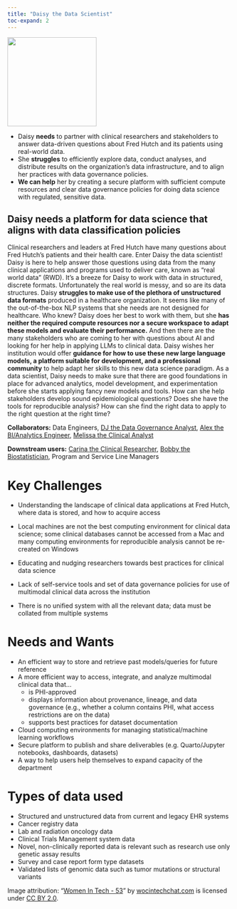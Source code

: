 ```yaml
---
title: "Daisy the Data Scientist"
toc-expand: 2
---
```


::: grid
::: {.g-col-12 .g-col-xl-3}
<img src="/img/daisy.jpg" width="200" height="200"/>
:::

::: {.g-col-12 .g-col-xl-8}
-   Daisy **needs** to partner with clinical researchers and stakeholders to answer data-driven questions about Fred Hutch and its patients using real-world data.
-   She **struggles** to efficiently explore data, conduct analyses, and distribute results on the organization’s data infrastructure, and to align her practices with data governance policies. 
-   **We can help** her by creating a secure platform with sufficient compute resources and clear data governance policies for doing data science with regulated, sensitive data. 
:::
:::

::: lightblue-highlight
## Daisy needs a platform for data science that aligns with data classification policies 

Clinical researchers and leaders at Fred Hutch have many questions about Fred Hutch’s patients and their health care. Enter Daisy the data scientist! Daisy is here to help answer those questions using data from the many clinical applications and programs used to deliver care, known as “real world data” (RWD). It's a breeze for Daisy to work with data in structured, discrete formats. Unfortunately the real world is messy, and so are its data structures. Daisy **struggles to make use of the plethora of unstructured data formats** produced in a healthcare organization. It seems like many of the out-of-the-box NLP systems that she needs are not designed for healthcare. Who knew? Daisy does her best to work with them, but she **has neither the required compute resources nor a secure workspace to adapt these models and evaluate their performance.** And then there are the many stakeholders who are coming to her with questions about AI and looking for her help in applying LLMs to clinical data. Daisy wishes her institution would offer **guidance for how to use these new large language models, a platform suitable for development, and a professional community** to help adapt her skills to this new data science paradigm. As a data scientist, Daisy needs to make sure that there are good foundations in place for advanced analytics, model development, and experimentation before she starts applying fancy new models and tools. How can she help stakeholders develop sound epidemiological questions? Does she have the tools for reproducible analysis? How can she find the right data to apply to the right question at the right time?  
:::

::: darkblue-highlight
**Collaborators:** Data Engineers, [DJ the Data Governance Analyst](/family/cards/DJ-data-governance-analyst.html), [Alex the BI/Analytics Engineer](/family/cards/Alex-the-bi-analytics-engineer.html), [Melissa the Clinical Analyst](/family/cards/melissa-clinical-analyst.html)

**Downstream users:** [Carina the Clinical Researcher](/family/cards/Carina-the-clinical-researcher.html), [Bobby the Biostatistician](/family/cards/Bobby-the-biostatistician.html), Program and Service Line Managers
:::


# Key Challenges

-   Understanding the landscape of clinical data applications at Fred Hutch, where data is stored, and how to acquire access  

-   Local machines are not the best computing environment for clinical data science; some clinical databases cannot be accessed from a Mac and many computing environments for reproducible analysis cannot be re-created on Windows  

-   Educating and nudging researchers towards best practices for clinical data science  

-   Lack of self-service tools and set of data governance policies for use of multimodal clinical data across the institution  

-   There is no unified system with all the relevant data; data must be collated from multiple systems  

# Needs and Wants

-   An efficient way to store and retrieve past models/queries for future reference
-   A more efficient way to access, integrate, and analyze multimodal clinical data that...
    -   is PHI-approved
    -   displays information about provenance, lineage, and data governance (e.g., whether a column contains PHI, what access restrictions are on the data)
    -   supports best practices for dataset documentation
-   Cloud computing environments for managing statistical/machine learning workflows
-   Secure platform to publish and share deliverables (e.g. Quarto/Jupyter notebooks, dashboards, datasets)
-   A way to help users help themselves to expand capacity of the department


# Types of data used

-   Structured and unstructured data from current and legacy EHR systems 
-   Cancer registry data
-   Lab and radiation oncology data
-   Clinical Trials Management system data
-   Novel, non-clinically reported data is relevant such as research use only genetic assay results
-   Survey and case report form type datasets
-   Validated lists of genomic data such as tumor mutations or structural variants

<div>

Image attribution: "[Women In Tech - 53](https://www.flickr.com/photos/136629440@N06/22344625928)" by [wocintechchat.com](https://www.flickr.com/photos/136629440@N06) is licensed under [CC BY 2.0](https://creativecommons.org/licenses/by/2.0/?ref=openverse).

</div>
